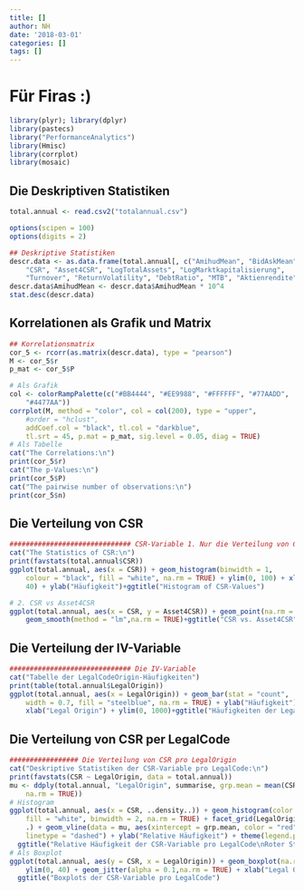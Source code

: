 ```yaml
---
title: []
author: NH
date: '2018-03-01'
categories: []
tags: []
---
```


# Für Firas :)




```r
library(plyr); library(dplyr)
library(pastecs)
library("PerformanceAnalytics")
library(Hmisc)
library(corrplot)
library(mosaic)
```

## Die Deskriptiven Statistiken

```r
total.annual <- read.csv2("totalannual.csv")

options(scipen = 100)
options(digits = 2)

## Deskriptive Statistiken
descr.data <- as.data.frame(total.annual[, c("AmihudMean", "BidAskMean", 
    "CSR", "Asset4CSR", "LogTotalAssets", "LogMarktkapitalisierung", 
    "Turnover", "ReturnVolatility", "DebtRatio", "MTB", "Aktienrendite", "logAktienkurs")])
descr.data$AmihudMean <- descr.data$AmihudMean * 10^4
stat.desc(descr.data)

```

## Korrelationen als Grafik und Matrix 

```r
## Korrelationsmatrix
cor_5 <- rcorr(as.matrix(descr.data), type = "pearson")
M <- cor_5$r
p_mat <- cor_5$P

# Als Grafik
col <- colorRampPalette(c("#BB4444", "#EE9988", "#FFFFFF", "#77AADD", 
    "#4477AA"))
corrplot(M, method = "color", col = col(200), type = "upper", 
    #order = "hclust", 
    addCoef.col = "black", tl.col = "darkblue", 
    tl.srt = 45, p.mat = p_mat, sig.level = 0.05, diag = TRUE)
# Als Tabelle
cat("The Correlations:\n")
print(cor_5$r)
cat("The p-Values:\n")
print(cor_5$P)
cat("The pairwise number of observations:\n")
print(cor_5$n)
```

## Die Verteilung von CSR

```r
############################## CSR-Variable 1. Nur die Verteilung von CSR
cat("The Statistics of CSR:\n")
print(favstats(total.annual$CSR))
ggplot(total.annual, aes(x = CSR)) + geom_histogram(binwidth = 1, 
    colour = "black", fill = "white", na.rm = TRUE) + ylim(0, 100) + xlim(0, 
    40) + ylab("Häufigkeit")+ggtitle("Histogram of CSR-Values")

# 2. CSR vs Asset4CSR
ggplot(total.annual, aes(x = CSR, y = Asset4CSR)) + geom_point(na.rm = TRUE) + 
    geom_smooth(method = "lm",na.rm = TRUE)+ggtitle("CSR vs. Asset4CSR")

```

## Die Verteilung der IV-Variable

```r

############################## Die IV-Variable
cat("Tabelle der LegalCodeOrigin-Häufigkeiten")
print(table(total.annual$LegalOrigin))
ggplot(total.annual, aes(x = LegalOrigin)) + geom_bar(stat = "count", 
    width = 0.7, fill = "steelblue", na.rm = TRUE) + ylab("Häufigkeit") + 
    xlab("Legal Origin") + ylim(0, 1000)+ggtitle("Häufigkeiten der LegalCodes")

```

## Die Verteilung von CSR per LegalCode 

```r

################# Die Verteilung von CSR pro LegalOrigin
cat("Deskriptive Statistiken der CSR-Variable pro LegalCode:\n")
print(favstats(CSR ~ LegalOrigin, data = total.annual))
mu <- ddply(total.annual, "LegalOrigin", summarise, grp.mean = mean(CSR, 
    na.rm = TRUE))
# Histogram
ggplot(total.annual, aes(x = CSR, ..density..)) + geom_histogram(color = "black", 
    fill = "white", binwidth = 2, na.rm = TRUE) + facet_grid(LegalOrigin ~ 
    .) + geom_vline(data = mu, aes(xintercept = grp.mean, color = "red"), 
    linetype = "dashed") + ylab("Relative Häufigkeit") + theme(legend.position = "none")+
  ggtitle("Relative Häufigkeit der CSR-Variable pro LegalCode\nRoter Strich = Mittelwerte")
# Als Boxplot
ggplot(total.annual, aes(y = CSR, x = LegalOrigin)) + geom_boxplot(na.rm = TRUE) + 
    ylim(0, 40) + geom_jitter(alpha = 0.1,na.rm = TRUE) + xlab("Legal Origin")+
  ggtitle("Boxplots der CSR-Variable pro LegalCode")

```

